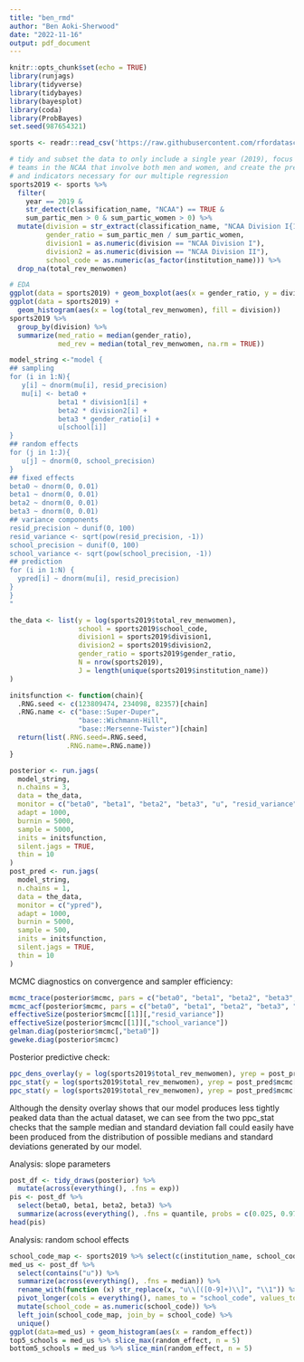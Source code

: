 ```yaml
---
title: "ben_rmd"
author: "Ben Aoki-Sherwood"
date: "2022-11-16"
output: pdf_document
---
```


```r
knitr::opts_chunk$set(echo = TRUE)
library(runjags)
library(tidyverse)
library(tidybayes)
library(bayesplot)
library(coda)
library(ProbBayes)
set.seed(987654321)
```

```r
sports <- readr::read_csv('https://raw.githubusercontent.com/rfordatascience/tidytuesday/master/data/2022/2022-03-29/sports.csv')
```

```r
# tidy and subset the data to only include a single year (2019), focus on sports
# teams in the NCAA that involve both men and women, and create the predictors
# and indicators necessary for our multiple regression
sports2019 <- sports %>% 
  filter(
    year == 2019 & 
    str_detect(classification_name, "NCAA") == TRUE & 
    sum_partic_men > 0 & sum_partic_women > 0) %>% 
  mutate(division = str_extract(classification_name, "NCAA Division I{1,3}"), 
         gender_ratio = sum_partic_men / sum_partic_women,
         division1 = as.numeric(division == "NCAA Division I"),
         division2 = as.numeric(division == "NCAA Division II"),
         school_code = as.numeric(as_factor(institution_name))) %>%
  drop_na(total_rev_menwomen)
```

```r
# EDA
ggplot(data = sports2019) + geom_boxplot(aes(x = gender_ratio, y = division))
ggplot(data = sports2019) + 
  geom_histogram(aes(x = log(total_rev_menwomen), fill = division))
sports2019 %>%
  group_by(division) %>%
  summarize(med_ratio = median(gender_ratio),
            med_rev = median(total_rev_menwomen, na.rm = TRUE))
```

```r
model_string <-"model {
## sampling
for (i in 1:N){
   y[i] ~ dnorm(mu[i], resid_precision)
   mu[i] <- beta0 + 
            beta1 * division1[i] + 
            beta2 * division2[i] + 
            beta3 * gender_ratio[i] + 
            u[school[i]]
}
## random effects
for (j in 1:J){
   u[j] ~ dnorm(0, school_precision)
}
## fixed effects
beta0 ~ dnorm(0, 0.01)
beta1 ~ dnorm(0, 0.01)
beta2 ~ dnorm(0, 0.01)
beta3 ~ dnorm(0, 0.01)
## variance components
resid_precision ~ dunif(0, 100)
resid_variance <- sqrt(pow(resid_precision, -1))
school_precision ~ dunif(0, 100)
school_variance <- sqrt(pow(school_precision, -1))
## prediction
for (i in 1:N) {
  ypred[i] ~ dnorm(mu[i], resid_precision)
}
}
"

the_data <- list(y = log(sports2019$total_rev_menwomen), 
                 school = sports2019$school_code, 
                 division1 = sports2019$division1,
                 division2 = sports2019$division2,
                 gender_ratio = sports2019$gender_ratio,
                 N = nrow(sports2019), 
                 J = length(unique(sports2019$institution_name))
)

initsfunction <- function(chain){
  .RNG.seed <- c(123809474, 234098, 82357)[chain]
  .RNG.name <- c("base::Super-Duper",
                 "base::Wichmann-Hill",
                 "base::Mersenne-Twister")[chain]
  return(list(.RNG.seed=.RNG.seed,
              .RNG.name=.RNG.name))
}
```

``` r
posterior <- run.jags(
  model_string,
  n.chains = 3,
  data = the_data,
  monitor = c("beta0", "beta1", "beta2", "beta3", "u", "resid_variance", "school_variance"),
  adapt = 1000,
  burnin = 5000,
  sample = 5000,
  inits = initsfunction,
  silent.jags = TRUE,
  thin = 10
)
post_pred <- run.jags(
  model_string,
  n.chains = 1,
  data = the_data,
  monitor = c("ypred"),
  adapt = 1000,
  burnin = 5000,
  sample = 500,
  inits = initsfunction,
  silent.jags = TRUE,
  thin = 10
)
```

MCMC diagnostics on convergence and sampler efficiency:

```r
mcmc_trace(posterior$mcmc, pars = c("beta0", "beta1", "beta2", "beta3", "resid_variance", "school_variance"))
mcmc_acf(posterior$mcmc, pars = c("beta0", "beta1", "beta2", "beta3", "resid_variance", "school_variance"))
effectiveSize(posterior$mcmc[[1]][,"resid_variance"])
effectiveSize(posterior$mcmc[[1]][,"school_variance"])
gelman.diag(posterior$mcmc[,"beta0"])
geweke.diag(posterior$mcmc)
```

Posterior predictive check:

```r
ppc_dens_overlay(y = log(sports2019$total_rev_menwomen), yrep = post_pred$mcmc[[1]])
ppc_stat(y = log(sports2019$total_rev_menwomen), yrep = post_pred$mcmc[[1]], stat = median)
ppc_stat(y = log(sports2019$total_rev_menwomen), yrep = post_pred$mcmc[[1]], stat = sd)
```

Although the density overlay shows that our model produces less tightly peaked data than the actual dataset, we can see from the two ppc_stat checks that the sample median and standard deviation fall could easily have been produced from the distribution of possible medians and standard deviations generated by our model.

Analysis: slope parameters

```r
post_df <- tidy_draws(posterior) %>% 
  mutate(across(everything(), .fns = exp))
pis <- post_df %>%
  select(beta0, beta1, beta2, beta3) %>%
  summarize(across(everything(), .fns = quantile, probs = c(0.025, 0.975)))
head(pis)
```

Analysis: random school effects

```r
school_code_map <- sports2019 %>% select(c(institution_name, school_code))
med_us <- post_df %>%
  select(contains("u")) %>%
  summarize(across(everything(), .fns = median)) %>%
  rename_with(function (x) str_replace(x, "u\\[([0-9]+)\\]", "\\1")) %>%
  pivot_longer(cols = everything(), names_to = "school_code", values_to = "random_effect") %>%
  mutate(school_code = as.numeric(school_code)) %>% 
  left_join(school_code_map, join_by = school_code) %>%
  unique()
ggplot(data=med_us) + geom_histogram(aes(x = random_effect))
top5_schools = med_us %>% slice_max(random_effect, n = 5)
bottom5_schools = med_us %>% slice_min(random_effect, n = 5)
```


